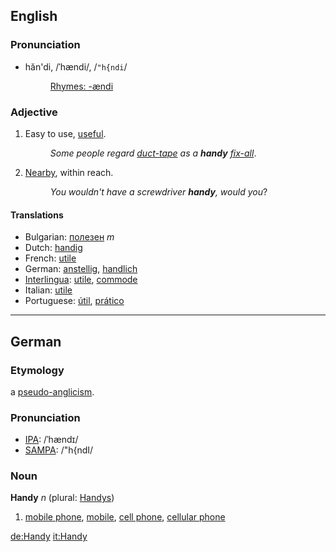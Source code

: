==English==
===Pronunciation===
*hăn'di, /ˈhændi/, /<tt>"h{ndi</tt>/
*:[[Rhymes:English:-ændi|Rhymes: -ændi]]

===Adjective===
#Easy to use, [[useful]].
#:''Some people regard [[duct-tape]] as a '''handy''' [[fix-all]]''.
#[[Nearby]], within reach.
#:''You wouldn't have a screwdriver '''handy''', would you''?

====Translations====
*Bulgarian: [[полезен]] ''m''
*Dutch: [[handig]]
*French: [[utile]]
*German: [[anstellig]], [[handlich]]
*[[Interlingua]]: [[utile]], [[commode]]
*Italian: [[utile]]
*Portuguese: [[útil]], [[prático]]

----

==German==
===Etymology===
a [[pseudo-anglicism]].
===Pronunciation===
*[[w:IPA|IPA]]: /ˈhændɪ/
*[[w:SAMPA|SAMPA]]: /"h{ndI/
===Noun===
'''Handy''' ''n'' (plural: [[Handys]])

#[[mobile phone]], [[mobile]], [[cell phone]], [[cellular phone]]

[[de:Handy]]
[[it:Handy]]